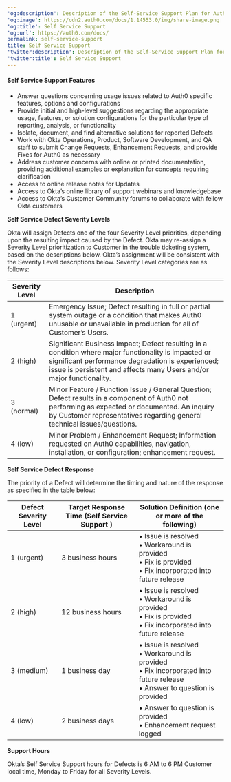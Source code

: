 ---
'og:description': Description of the Self-Service Support Plan for Auth0
'og:image': https://cdn2.auth0.com/docs/1.14553.0/img/share-image.png
'og:title': Self Service Support
'og:url': https://auth0.com/docs/
permalink: self-service-support
title: Self Service Support
'twitter:description': Description of the Self-Service Support Plan for Auth0
'twitter:title': Self Service Support
---
#### Self Service Support Features

* Answer questions concerning usage issues related to Auth0 specific features, options and configurations
* Provide initial and high-level suggestions regarding the appropriate usage, features, or solution configurations for the particular type of reporting, analysis, or functionality
* Isolate, document, and find alternative solutions for reported Defects
* Work with Okta Operations, Product, Software Development, and QA staff to submit Change Requests, Enhancement Requests, and provide Fixes for Auth0 as necessary
* Address customer concerns with online or printed documentation, providing additional examples or explanation for concepts requiring clarification
* Access to online release notes for Updates
* Access to Okta’s online library of support webinars and knowledgebase
* Access to Okta’s Customer Community forums to collaborate with fellow Okta customers

**Self Service Defect Severity Levels**

Okta will assign Defects one of the four Severity Level priorities, depending upon the resulting impact caused by the Defect. Okta may re-assign a Severity Level prioritization to Customer in the trouble ticketing system, based on the descriptions below. Okta’s assignment will be consistent with the Severity Level descriptions below. Severity Level categories are as follows:

<table class="table"><thead>
<tr>
<th>Severity Level</th>
<th>Description</th>
</tr>
</thead>
<tbody>
<tr>
<td>1 (urgent)</td>
<td>Emergency Issue; Defect resulting in full or partial system outage or a condition that makes Auth0 unusable or unavailable in production for all of Customer’s Users.</td>
</tr>
<tr>
<td>2 (high)</td>
<td>Significant Business Impact; Defect resulting in a condition where major functionality is impacted or significant performance degradation is experienced; issue is persistent and affects many Users and/or major functionality.</td>
</tr>
<tr>
<td>3 (normal)</td>
<td>Minor Feature / Function Issue / General Question; Defect results in a component of Auth0 not performing as expected or documented. An inquiry by Customer representatives regarding general technical issues/questions.</td>
</tr>
<tr>
<td>4 (low)</td>
<td>Minor Problem / Enhancement Request; Information requested on Auth0 capabilities, navigation, installation, or configuration; enhancement request.</td>
</tr>
</tbody>
</table>

**Self Service Defect Response**

The priority of a Defect will determine the timing and nature of the response as specified in the table below:

<table class="table"><thead>
<tr>
<th>Defect Severity Level</th>
<th>Target Response Time (Self Service Support )</th>
<th>Solution Definition (one or more of the following)</th>
</tr>
</thead>
<tbody>
<tr>
<td>1 (urgent)</td>
<td>3 business hours</td>
<td>• Issue is resolved <br/> • Workaround is provided <br/>• Fix is provided <br/>• Fix incorporated into future release</td>
</tr>
<tr>
<td>2 (high)</td>
<td>12 business hours</td>
<td>• Issue is resolved <br/> • Workaround is provided <br/>• Fix is provided <br/>• Fix incorporated into future release</td>
</tr>
<tr>
<td>3 (medium)</td>
<td>1 business day</td>
<td>• Issue is resolved <br/> • Workaround is provided <br/>• Fix incorporated into future release<br/>• Answer to question is provided</td>
</tr>
<tr>
<td>4 (low)</td>
<td>2 business days</td>
<td>• Answer to question is provided <br/>• Enhancement request logged</td>
</tr>
</tbody>
</table>

**Support Hours**

Okta’s Self Service Support hours for Defects is 6 AM to 6 PM Customer local time, Monday to Friday for all Severity Levels.